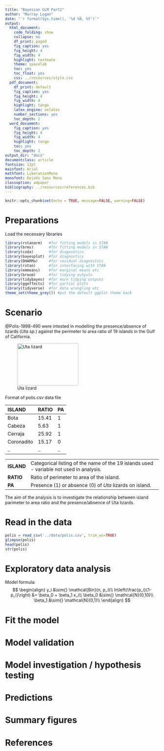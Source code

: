 ```yaml
---
title: "Bayesian GLM Part2"
author: "Murray Logan"
date: "`r format(Sys.time(), '%d %B, %Y')`"
output:
  html_document:
    code_folding: show
    collapse: no
    df_print: paged
    fig_caption: yes
    fig_height: 4
    fig_width: 4
    highlight: textmate
    theme: spacelab
    toc: yes
    toc_float: yes
    css: ../resources/style.css
  pdf_document:
    df_print: default
    fig_caption: yes
    fig_height: 4
    fig_width: 4
    highlight: tango
    latex_engine: xelatex
    number_sections: yes
    toc_depth: 2
  word_document:
    fig_caption: yes
    fig_height: 4
    fig_width: 4
    highlight: tango
    toc: yes
    toc_depth: 2
output_dir: "docs"
documentclass: article
fontsize: 12pt
mainfont: Arial
mathfont: LiberationMono
monofont: DejaVu Sans Mono
classoption: a4paper
bibliography: ../resources/references.bib
---
```


```r
knitr::opts_chunk$set(echo = TRUE, message=FALSE, warning=FALSE)
```

# Preparations

Load the necessary libraries

```r
library(rstanarm)   #for fitting models in STAN
library(brms)       #for fitting models in STAN
library(coda)       #for diagnostics
library(bayesplot)  #for diagnostics
library(DHARMa)     #for residual diagnostics
library(rstan)      #for interfacing with STAN
library(emmeans)    #for marginal means etc
library(broom)      #for tidying outputs
library(tidybayes)  #for more tidying outputs
library(ggeffects)  #for partial plots
library(tidyverse)  #for data wrangling etc
theme_set(theme_grey()) #put the default ggplot theme back
```

# Scenario

@Polis-1998-490 were intested in modelling the presence/absence of lizards (<i>Uta sp.</i>) against the perimeter to area ratio of 19 islands in the Gulf of California.

![Uta lizard](../resources/uta.jpg){width="200" height="137"}

Format of polis.csv data file

ISLAND       RATIO   PA
------------ ------- ----
Bota         15.41   1
Cabeza       5.63    1
Cerraja      25.92   1
Coronadito   15.17   0
..           ..      ..

------------ -----------------------------------------------------------------------------------------
**ISLAND**   Categorical listing of the name of the 19 islands used - variable not used in analysis.
**RATIO**    Ratio of perimeter to area of the island.
**PA**       Presence (1) or absence (0) of *Uta* lizards on island.
------------ -----------------------------------------------------------------------------------------




The aim of the analysis is to investigate the relationship between island parimeter to area ratio and the presence/absence of Uta lizards.

# Read in the data

```r
polis = read_csv('../data/polis.csv', trim_ws=TRUE)
glimpse(polis)
head(polis)
str(polis)
```

# Exploratory data analysis

Model formula:
$$
\begin{align}
y_i &\sim{} \mathcal{Bin}(n, p_i)\\
ln\left(\frac{p_i}{1-p_i}\right) &= \beta_0 + \beta_1 x_i\\
\beta_0 &\sim{} \mathcal{N}(0,10)\\
\beta_1 &\sim{} \mathcal{N}(0,1)\\
\end{align}
$$

# Fit the model





# Model validation







# Model investigation / hypothesis testing




# Predictions

# Summary figures



# References
